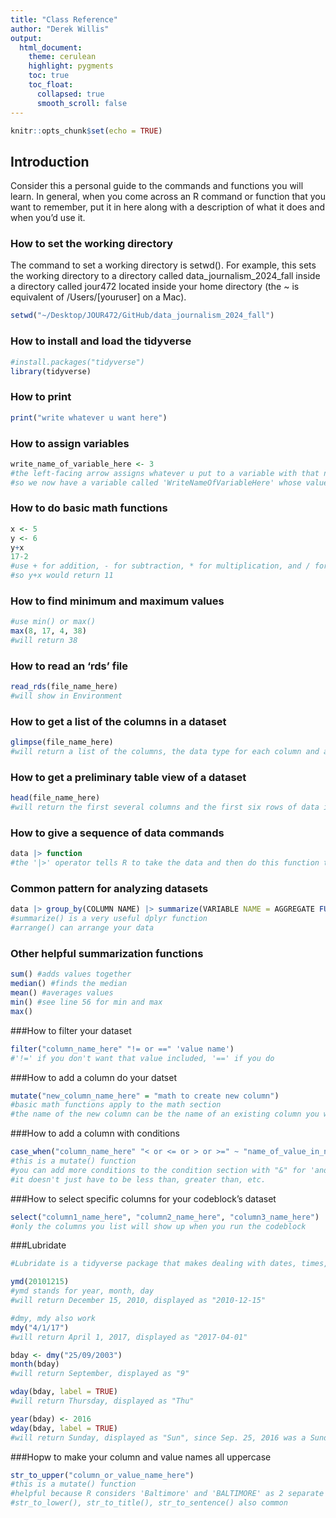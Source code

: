 ```yaml
---
title: "Class Reference"
author: "Derek Willis"
output:
  html_document:
    theme: cerulean
    highlight: pygments
    toc: true
    toc_float:
      collapsed: true
      smooth_scroll: false
---
```


```r
knitr::opts_chunk$set(echo = TRUE)
```

## Introduction

Consider this a personal guide to the commands and functions you will learn. In general, when you come across an R command or function that you want to remember, put it in here along with a description of what it does and when you'd use it.

### How to set the working directory
The command to set a working directory is setwd(). For example, this sets the working directory to a directory called data_journalism_2024_fall inside a directory called jour472 located inside your home directory (the ~ is equivalent of /Users/[youruser] on a Mac).
```r
setwd("~/Desktop/JOUR472/GitHub/data_journalism_2024_fall")
```

### How to install and load the tidyverse
```r
#install.packages("tidyverse")
library(tidyverse)
```

### How to print
```r
print("write whatever u want here")
```

### How to assign variables
```r
write_name_of_variable_here <- 3
#the left-facing arrow assigns whatever u put to a variable with that name
#so we now have a variable called 'WriteNameOfVariableHere' whose value is 3
```

### How to do basic math functions
```r
x <- 5
y <- 6
y+x
17-2
#use + for addition, - for subtraction, * for multiplication, and / for division
#so y+x would return 11
```

### How to find minimum and maximum values
```r
#use min() or max()
max(8, 17, 4, 38)
#will return 38
```

### How to read an 'rds' file
```r
read_rds(file_name_here)
#will show in Environment
```

### How to get a list of the columns in a dataset
```r
glimpse(file_name_here)
#will return a list of the columns, the data type for each column and and the first few values for each column
```

### How to get a preliminary table view of a dataset
```r
head(file_name_here)
#will return the first several columns and the first six rows of data in table orientation
```

### How to give a sequence of data commands
```r
data |> function
#the '|>' operator tells R to take the data and then do this function to it
```

### Common pattern for analyzing datasets
```r
data |> group_by(COLUMN NAME) |> summarize(VARIABLE NAME = AGGREGATE FUNCTION(COLUMN NAME))
#summarize() is a very useful dplyr function
#arrange() can arrange your data
```

### Other helpful summarization functions
```r
sum() #adds values together
median() #finds the median
mean() #averages values
min() #see line 56 for min and max
max()
```

###How to filter your dataset
```r
filter("column_name_here" "!= or ==" 'value name')
#'!=' if you don't want that value included, '==' if you do
```

###How to add a column do your datset
```r
mutate("new_column_name_here" = "math to create new column")
#basic math functions apply to the math section
#the name of the new column can be the name of an existing column you want to replace/upgrade
```

###How to add a column with conditions
```r
case_when("column_name_here" "< or <= or > or >=" ~ "name_of_value_in_new_column")
#this is a mutate() function
#you can add more conditions to the condition section with "&" for 'and' and "|" for 'or'
#it doesn't just have to be less than, greater than, etc.
```

###How to select specific columns for your codeblock's dataset
```r
select("column1_name_here", "column2_name_here", "column3_name_here")
#only the columns you list will show up when you run the codeblock
```

###Lubridate
```r
#Lubridate is a tidyverse package that makes dealing with dates, times, etc. much easier

ymd(20101215)
#ymd stands for year, month, day
#will return December 15, 2010, displayed as "2010-12-15"

#dmy, mdy also work
mdy("4/1/17")
#will return April 1, 2017, displayed as "2017-04-01"

bday <- dmy("25/09/2003")
month(bday)
#will return September, displayed as "9"

wday(bday, label = TRUE)
#will return Thursday, displayed as "Thu"

year(bday) <- 2016
wday(bday, label = TRUE)
#will return Sunday, displayed as "Sun", since Sep. 25, 2016 was a Sunday
```

###Hopw to make your column and value names all uppercase
```r
str_to_upper("column_or_value_name_here")
#this is a mutate() function
#helpful because R considers 'Baltimore' and 'BALTIMORE' as 2 separate things
#str_to_lower(), str_to_title(), str_to_sentence() also common
```